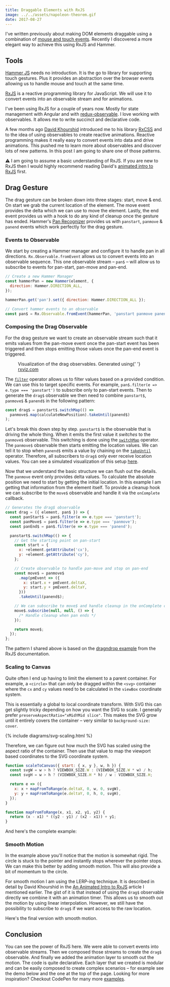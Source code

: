 ```yaml
---
title: Draggable Elements with RxJS
image: ../../assets/napoleon-theorem.gif
date: 2017-08-27
---
```



<CodePen
  hash="yoRBMj"
  title="Curves and Handles"
  height="600"
  defaultTab="result"
/>

I've written previously about making DOM elements draggable using a combination of [mouse and touch events](/touch-and-mouse-together). Recently I discovered a more elegant way to achieve this using RxJS and Hammer.

## Tools

[Hammer JS](http://hammerjs.github.io) needs no introduction. It is the go to library for supporting touch gestures. Plus it provides an abstraction over the browser events allowing us to handle mouse and touch at the same time.

[RxJS](https://github.com/reactivex/rxjs) is a reactive programming library for JavaScript. We will use it to convert events into an observable stream and for animations.

I've been using RxJS for a couple of years now. Mostly for state management with Angular and with [redux-observable](https://redux-observable.js.org). I love working with observables. It allows me to write succinct and declarative code.

A few months ago [David Khourshid](https://twitter.com/davidkpiano) introduced me to his library [RxCSS](https://github.com/davidkpiano/RxCSS) and to the idea of using observables to create reactive animations. Reactive programming makes it really easy to convert events into data and drive animations. This pushed me to learn more about observables and discover lots of new patterns. In this post I am going to share one of those patterns.

⚠️ I am going to assume a basic understanding of RxJS. If you are new to RxJS then I would highly recommend reading David's [animated intro to RxJS](https://css-tricks.com/animated-intro-rxjs) first.

## Drag Gesture

The drag gesture can be broken down into three stages: start, move & end. On start we grab the current location of the element. The move event provides the delta which we can use to move the element. Lastly, the end event provides us with a hook to do any kind of cleanup once the gesture has ended. Hammer's [Pan Recognizer](http://hammerjs.github.io/recognizer-pan/) provides us with `panstart`, `panmove` & `panend` events which work perfectly for the drag gesture.

### Events to Observable

We start by creating a Hammer manager and configure it to handle pan in all directions. `Rx.Observable.fromEvent` allows us to convert events into an observable sequence. This one observable stream – `pan$` – will allow us to subscribe to events for pan-start, pan-move and pan-end.

```js
// Create a new Hammer Manager
const hammerPan = new Hammer(element, {
  direction: Hammer.DIRECTION_ALL,
});

hammerPan.get('pan').set({ direction: Hammer.DIRECTION_ALL });

// Convert hammer events to an observable
const pan$ = Rx.Observable.fromEvent(hammerPan, 'panstart panmove panend');
```

### Composing the Drag Observable

For the drag gesture we want to create an observable stream such that it emits values from the pan-move event once the pan-start event has been triggered and then stops emitting those values once the pan-end event is triggered.

<figure my={5}>
  <Drag />
  <figcaption>
    Visualization of the drag observables. Generated using{' '}
    <a href="https://rxviz.com/">rxviz.com</a>
  </figcaption>
</figure>

The [`filter`](https://www.learnrxjs.io/operators/filtering/filter.html) operator allows us to filter values based on a provided condition. We can use this to target specific events. For example, `pan$.filter(e => e.type === 'panstart')` to subscribe only to pan-start events. Then to generate the `drag$` observable we then need to combine `panstart$`, `panmove$` & `panend$` in the following pattern:

```js
const drag$ = panstart$.switchMap(() =>
  panmove$.map(calculateNewPosition).takeUntil(panend$)
);
```

Let's break this down step by step. `panstart$` is the observable that is driving the whole thing. When it emits the first value it _switches_ to the `panmove$` observable. This switching is done using the [`switchMap`](https://www.learnrxjs.io/operators/transformation/switchmap.html) operator. The `panmove$` observable then starts emitting the location values. We can tell it to stop when `panend$` emits a value by chaining on the [`takeUntil`](https://www.learnrxjs.io/operators/filtering/takeuntil.html) operator. Therefore, all subscribers to `drag$` only ever receive location values. You can see a simulated visualization of this setup [here](https://rxviz.com/v/A8DdXm8d).

Now that we understand the basic structure we can flush out the details. The `panmove` event only provides delta values. To calculate the absolute position we need to start by getting the initial location. In this example I am getting that information from the element itself. To provide a cleanup hook we can subscribe to the `move$` observable and handle it via the `onComplete` callback.

```js
// Generates the drag$ observable
const drag = ({ element, pan$ }) => {
  const panStart$ = pan$.filter(e => e.type === 'panstart');
  const panMove$ = pan$.filter(e => e.type === 'panmove');
  const panEnd$ = pan$.filter(e => e.type === 'panend');

  panstart$.switchMap(() => {
    // Get the starting point on pan-start
    const start = {
      x: +element.getAttribute('cx'),
      y: +element.getAttribute('cy'),
    };

    // Create observable to handle pan-move and stop on pan-end
    const move$ = panmove$
      .map(pmEvent => ({
        x: start.x + pmEvent.deltaX,
        y: start.y + pmEvent.deltaY,
      }))
      .takeUntil(panend$);

    // We can subscribe to move$ and handle cleanup in the onComplete callback
    move$.subscribe(null, null, () => {
      /* Handle cleanup when pan ends */
    });

    return move$;
  });
};
```

The pattern I shared above is based on the [dragndrop example](https://github.com/Reactive-Extensions/RxJS/blob/8fa95ac884181fb6cbff8ce7c1d669ffb190f5e4/examples/dragndrop/dragndrop.js) from the RxJS documentation.

### Scaling to Canvas

Quite often I end up having to limit the element to a parent container. For example, a `<circle>` that can only be dragged within the `<svg>` container where the `cx` and `cy` values need to be calculated in the `viewBox` coordinate system.

This is essentially a global to local coordinate transform. With SVG this can get slightly tricky depending on how you want the SVG to scale. I generally prefer `preserveAspectRatio="xMidYMid slice"`. This makes the SVG grow until it entirely covers the container – very similar to `background-size: cover`.

{% include diagrams/svg-scaling.html %}

Therefore, we can figure out how much the SVG has scaled using the aspect ratio of the container. Then use that value to map the viewport based coordinates to the SVG coordinate system.

```js
function scaleToCanvas({ start: { x, y }, w, h }) {
  const svgW = w > h ? VIEWBOX_SIZE.W : (VIEWBOX_SIZE.W * w) / h;
  const svgH = w > h ? (VIEWBOX_SIZE.H * h) / w : VIEWBOX_SIZE.H;

  return e => ({
    x: x + mapFromToRange(e.deltaX, 0, w, 0, svgW),
    y: y + mapFromToRange(e.deltaY, 0, h, 0, svgH),
  });
}

function mapFromToRange(x, x1, x2, y1, y2) {
  return (x - x1) * ((y2 - y1) / (x2 - x1)) + y1;
}
```

And here's the complete example:

<CodePen
  hash="RZeNRE"
  title="Drag Gesture with RxJS & Hammer – without smooth motion"
  height="400"
  defaultTab="js,result"
/>

### Smooth Motion

In the example above you'll notice that the motion is somewhat rigid. The circle is stuck to the pointer and instantly stops wherever the pointer stops. We can make this better by adding smooth motion. This will also provide a bit of momentum to the circle.

For smooth motion I am using the LERP-ing technique. It is described in detail by David Khourshid in the [An Animated Intro to RxJS](https://css-tricks.com/animated-intro-rxjs/#article-header-id-3) article I mentioned earlier. The gist of it is that instead of using the `drag$` observable directly we combine it with an animation timer. This allows us to smooth out the motion by using linear interpolation. However, we still have the possibility to subscribe to `drag$` if we want access to the raw location.

Here's the final version with smooth motion.

<CodePen
  hash="QMVymp"
  title="Drag Gesture with RxJS & Hammer"
  height="500"
  defaultTab="js,result"
/>

## Conclusion

You can see the power of RxJS here. We were able to convert events into observable streams. Then we composed those streams to create the `drag$` observable. And finally we added the animation layer to smooth out the motion. The code is quite declarative. Each layer that we created is modular and can be easily composed to create complex scenarios – for example see the demo below and the one at the top of the page. Looking for more inspiration? Checkout CodePen for many more [examples](https://codepen.io/search/pens/?q=rxcss).

<CodePen
  hash="yoVQbp"
  title="Napoleon's Theoremr"
  height="400"
  defaultTab="result"
/>
